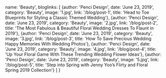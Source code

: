 
  name: 'Beauty',
  bloglinks: [
  {author: 'Penci Design', date: 'June 23, 2019', category: 'Beauty', image: '1.jpg', link: '/blog/post-1', title: 'Head to Toe Blueprints for Styling a Classic Themed Wedding'},
  {author: 'Penci Design', date: 'June 23, 2019', category: 'Beauty', image: '2.jpg', link: '/blog/post-2', title: 'The Most Fabulous & Beautiful Floral Wedding Dresses To Flaunt in 2019'},
  {author: 'Penci Design', date: 'June 23, 2019', category: 'Beauty', image: '3.jpg', link: '/blog/post-3', title: 'How To Save Precious Wedding Happy Memories With Wedding Photos'},
  {author: 'Penci Design', date: 'June 23, 2019', category: 'Beauty', image: '4.jpg', link: '/blog/post-4', title: 'Up Your Floral Game With These Trending Wedding Flower Ideas'},
  {author: 'Penci Design', date: 'June 23, 2019', category: 'Beauty', image: '5.jpg', link: '/blog/post-5', title: 'Step into Spring with Jenny Yoo’s Flirty and Floral Spring 2019 Collection'}
]
}
